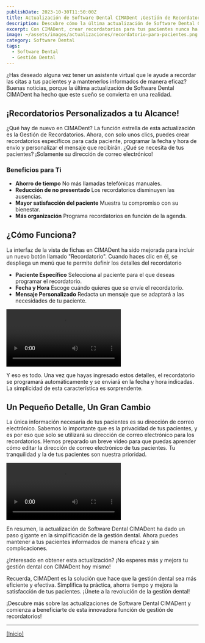 ```yaml
---
publishDate: 2023-10-30T11:50:00Z
title: Actualización de Software Dental CIMADent ¡Gestión de Recordatorios Simplificada!
description: Descubre cómo la última actualización de Software Dental CIMADent revoluciona la gestión dental con su nueva característica de recordatorios personalizados.
excerpt: Con CIMADent, crear recordatorios para tus pacientes nunca ha sido tan fácil. Ahora puedes programar recordatorios personalizados en cuestión de segundos.
image: ~/assets/images/actualizaciones/recordatorio-para-pacientes.png
category: Software Dental
tags:
  - Software Dental
  - Gestión Dental
---
```


¿Has deseado alguna vez tener un asistente virtual que le ayude a recordar las citas a tus pacientes y a mantenerlos informados de manera eficaz? Buenas noticias, porque la última actualización de Software Dental CIMADent ha hecho que este sueño se convierta en una realidad.

## ¡Recordatorios Personalizados a tu Alcance!

¿Qué hay de nuevo en CIMADent? La función estrella de esta actualización es la Gestión de Recordatorios. Ahora, con solo unos clics, puedes crear recordatorios específicos para cada paciente, programar la fecha y hora de envío y personalizar el mensaje que recibirán. ¿Qué se necesita de tus pacientes? ¡Solamente su dirección de correo electrónico!

### Beneficios para Ti

- **Ahorro de tiempo** No más llamadas telefónicas manuales.
- **Reducción de no presentado** Los recordatorios disminuyen las ausencias.
- **Mayor satisfacción del paciente** Muestra tu compromiso con su bienestar.
- **Más organización** Programa recordatorios en función de la agenda.

## ¿Cómo Funciona?

La interfaz de la vista de fichas en CIMADent ha sido mejorada para incluir un nuevo botón llamado "Recordatorio". Cuando haces clic en él, se despliega un menú que te permite definir los detalles del recordatorio

- **Paciente Específico** Selecciona al paciente para el que deseas programar el recordatorio.
- **Fecha y Hora** Escoge cuándo quieres que se envíe el recordatorio.
- **Mensaje Personalizado** Redacta un mensaje que se adaptará a las necesidades de tu paciente.

<video autoplay loop transition:persist class="w-full" style="pointer-events: none;">
  <source
    src="https://static2.cimadent.com/assets/videos/Recordatorio-para-Pacientes/ProgramarRecordatorio.mp4"
    type="video/mp4"
  ></source>
</video>

Y eso es todo. Una vez que hayas ingresado estos detalles, el recordatorio se programará automáticamente y se enviará en la fecha y hora indicadas. La simplicidad de esta característica es sorprendente.

## Un Pequeño Detalle, Un Gran Cambio

La única información necesaria de tus pacientes es su dirección de correo electrónico. Sabemos lo importante que es la privacidad de tus pacientes, y es por eso que solo se utilizará su dirección de correo electrónico para los recordatorios. Hemos preparado un breve video para que puedas aprender cómo editar la dirección de correo electrónico de tus pacientes. Tu tranquilidad y la de tus pacientes son nuestra prioridad.

<video autoplay loop transition:persist class="w-full" style="pointer-events: none;">
  <source
    src="https://static2.cimadent.com/assets/videos/Recordatorio-para-Pacientes/agregarEmail.mp4"
    type="video/mp4"
  ></source>
</video>

En resumen, la actualización de Software Dental CIMADent ha dado un paso gigante en la simplificación de la gestión dental. Ahora puedes mantener a tus pacientes informados de manera eficaz y sin complicaciones.

¿Interesado en obtener esta actualización? ¡No esperes más y mejora tu gestión dental con CIMADent hoy mismo!

Recuerda, CIMADent es la solución que hace que la gestión dental sea más eficiente y efectiva. Simplifica tu práctica, ahorra tiempo y mejora la satisfacción de tus pacientes. ¡Únete a la revolución de la gestión dental!

¡Descubre más sobre las actualizaciones de Software Dental CIMADent y comienza a beneficiarte de esta innovadora función de gestión de recordatorios!

---

[[Inicio]](#top)
